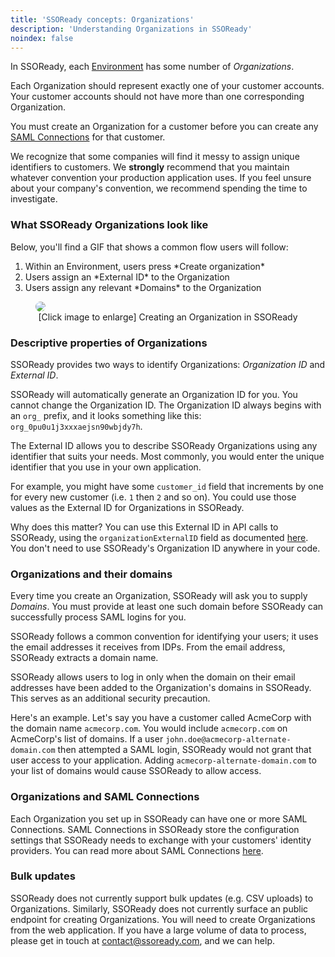 ```yaml
---
title: 'SSOReady concepts: Organizations'
description: 'Understanding Organizations in SSOReady'
noindex: false
---
```


In SSOReady, each [Environment](environments) has some number of *Organizations*. 

Each Organization should represent exactly one of your customer accounts. Your customer accounts should not have more than one corresponding Organization. 

You must create an Organization for a customer before you can create any [SAML Connections](#organizations-and-saml-connections) for that customer. 

<Note> We recognize that some companies will find it messy to assign unique identifiers to customers. We **strongly** recommend that you maintain whatever convention your production application uses. If you feel unsure about your company's convention, we recommend spending the time to investigate.</Note>

### What SSOReady Organizations look like

Below, you'll find a GIF that shows a common flow users will follow:
<ol>
<li>Within an Environment, users press *Create organization*</li>
<li>Users assign an *External ID* to the Organization</li>
<li>Users assign any relevant *Domains* to the Organization</li>
</ol>

<figure>
<img src="/docs/assets/ssoready-concepts-assets/organizationconfig.gif" style="border-radius: 10px"/>
<figcaption style = "text-align:center"> [Click image to enlarge] Creating an Organization in SSOReady </figcaption>
</figure>

### Descriptive properties of Organizations

SSOReady provides two ways to identify Organizations: *Organization ID* and *External ID*. 

SSOReady will automatically generate an Organization ID for you. You cannot change the Organization ID. The Organization ID always begins with an `org_` prefix, and it looks something like this: `org_0pu0u1j3xxxaejsn90wbjdy7h`. 

The External ID allows you to describe SSOReady Organizations using any identifier that suits your needs. Most commonly, you would enter the unique identifier that you use in your own application. 

For example, you might have some `customer_id` field that increments by one for every new customer (i.e. `1` then `2` and so on). You could use those values as the External ID for Organizations in SSOReady.

Why does this matter? You can use this External ID in API calls to SSOReady, using the `organizationExternalID` field as documented [here](/docs/api-reference/saml/get-saml-redirect-url). You don't need to use SSOReady's Organization ID anywhere in your code.


### Organizations and their domains

Every time you create an Organization, SSOReady will ask you to supply *Domains*. You must provide at least one such domain before SSOReady can successfully process SAML logins for you. 

SSOReady follows a common convention for identifying your users; it uses the email addresses it receives from IDPs. From the email address, SSOReady extracts a domain name. 

SSOReady allows users to log in only when the domain on their email addresses have been added to the Organization's domains in SSOReady. This serves as an additional security precaution.

Here's an example. Let's say you have a customer called AcmeCorp with the domain name `acmecorp.com`. You would include `acmecorp.com` on AcmeCorp's list of domains. If a user `john.doe@acmecorp-alternate-domain.com` then attempted a SAML login, SSOReady would not grant that user access to your application. Adding `acmecorp-alternate-domain.com` to your list of domains would cause SSOReady to allow access.

### Organizations and SAML Connections

Each Organization you set up in SSOReady can have one or more SAML Connections. SAML Connections in SSOReady store the configuration settings that SSOReady needs to exchange with your customers' identity providers. You can read more about SAML Connections [here](saml-connections). 


### Bulk updates

SSOReady does not currently support bulk updates (e.g. CSV uploads) to Organizations. Similarly, SSOReady does not currently surface an public endpoint for creating Organizations. You will need to create Organizations from the web application. If you have a large volume of data to process, please get in touch at contact@ssoready.com, and we can help. 
